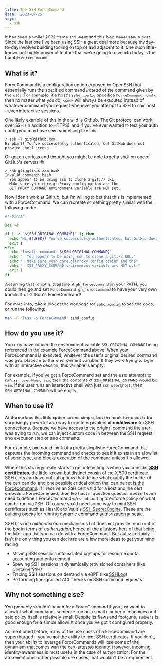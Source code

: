 ```yaml
---
title: The SSH ForceCommand
date: '2023-07-25'
tags:
  - ssh
---
```


It has been a while! 2022 came and went and this blog never saw a post. Since the last one I've been using SSH a great deal more because my day-to-day involves building tooling on top of and adjacent to it. One such little-known but highly powerful feature that we're going to dive into today is the humble `ForceCommand`!

## What is it?

ForceCommand is a configuration option exposed by OpenSSH that essentially runs the specified command _instead_ of the command given by the user. For example, if a host's `sshd_config` specifies `ForceCommand <cmd>`, then no matter what you do, `<cmd>` will always be executed instead of whatever command you request whenever you attempt to SSH to said host - even interactive sessions.

One likely example of this in the wild is GitHub. The Git protocol can work over SSH (in addition to HTTPS), and if you've ever wanted to test your auth config you may have seen something like this:

```
♪ ssh -T git@github.com
Hi pbar1! You've successfully authenticated, but GitHub does not provide shell access.
```

Or gotten curious and thought you might be able to get a shell on one of GitHub's servers 😜

```
♪ ssh git@github.com bash
Invalid command: bash
  You appear to be using ssh to clone a git:// URL.
  Make sure your core.gitProxy config option and the
  GIT_PROXY_COMMAND environment variable are NOT set.
```

Now I don't work at GitHub, but I'm willing to bet that this is implemented with a ForceCommand. We can recreate something pretty similar with the following code:

```sh
#!/bin/sh

set -e

if [ -z "${SSH_ORIGINAL_COMMAND}" ]; then
  echo "Hi ${USER}! You've successfully authenticated, but GitHub does not provide shell access."
  exit 1
else
  echo "Invalid command: ${SSH_ORIGINAL_COMMAND}"
  echo "  You appear to be using ssh to clone a git:// URL."
  echo "  Make sure your core.gitProxy config option and the"
  echo "  GIT_PROXY_COMMAND environment variable are NOT set."
  exit 1
fi
```

Assuming that script is available at `gh_forcecommand` on your PATH, you could then go and set `ForceCommand gh_forcecommand` to have your very own knockoff of GitHub's ForceCommand!

For more info, take a look at the manpage for [`sshd_config`][1] to see the docs, or run the following:

```sh
man -P 'less -p ForceCommand' sshd_config
```

## How do you use it?

You may have noticed the environment variable `SSH_ORIGINAL_COMMAND` being referenced in the example ForceCommand above. When your ForceCommand is executed, whatever the user's original desired command was gets placed into this environment variable. If they were trying to login with an interactive session, this variable is empty.

For example, if you've got a ForceCommand set and the user attempts to run `ssh user@host vim`, then the contents of `SSH_ORIGINAL_COMMAND` would be `vim`. If the user runs an interactive shell with just `ssh user@host`, then `SSH_ORIGINAL_COMMAND` will be empty.

## When to use it?

At the surface this little option seems simple, but the hook turns out to be surprisingly powerful as a way to run te equivalent of **middleware** for SSH connections. Because we have access to the original command the user was trying to run, we can inject custom code in between the SSH request and execution step of said command.

For example, one could think of a pretty simplistic ForceCommand that captures the incoming command and checks to see if it exists in an allowlist of some type, and blocks execution of the command unless it's allowed.

Where this strategy really starts to get interesting is when you consider [**SSH certificates**][2], the little-known but distinct cousin of the X.509 certificate. SSH certs can have critical options that define what exactly the holder of the cert can do, and one possible critical option that can be set [is the ForceCommand][3]. If I receive an SSH cert valid for a host and the cert embeds a ForceCommand, then the host in question question doesn't even need to define a ForceCommand via `sshd_config` to enforce policy on what can be run via SSH. Of course you'd need some way to mint SSH certificates such as HashiCorp Vault's [SSH Secret Engine][4]. These are the building blocks for running dynamic command authorization at scale.

SSH has rich _authentication_ mechanisms but does not provide much out of the box in terms of _authorization_, hence all the allusions here of that being the killer app that you can do with a ForceCommand. But authz certainly isn't the only thing you can do; here are a few more ideas to get your mind racing:

- Moving SSH sesisions into isolated cgroups for resource quota accounting and enforcement
- Spawing SSH sessions in dynamically provisioned containers (like [ContainerSSH][5])
- Tracing SSH sessions on demand via eBPF (like [SSHLog][6])
- Performing fine-grained ACL checks on SSH command requests

## Why not something else?

You probably shouldn't reach for a ForceCommand if you just want to allowlist what commands someone run on a small number of machines or if said policy itself is relatively small. Despite its flaws and footguns, `sudoers` is good enough for a simple allowlist once you've got it configured properly.

As mentioned before, many of the use cases of a ForceCommand are supercharged if you've got the ability to mint SSH certificates. If you don't, then your ability to leverage ForceCommands will lose some of the dynamism that comes with the cert-attested identity. However, incoming identity-awareness is most useful in the case of authorization. For the aforementioned other possible use cases, that wouldn't be a requirement.

[1]: https://linux.die.net/man/5/sshd_config#:~:text=ForceCommand
[2]: https://en.wikibooks.org/wiki/OpenSSH/Cookbook/Certificate-based_Authentication
[3]: https://en.wikibooks.org/wiki/OpenSSH/Cookbook/Certificate-based_Authentication#Forced_Commands_with_User_Certificates
[4]: https://developer.hashicorp.com/vault/docs/secrets/ssh/signed-ssh-certificates
[5]: https://github.com/ContainerSSH/ContainerSSH
[6]: https://github.com/sshlog/agent
